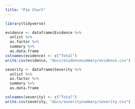```yaml
---
title: "Pie Chart"
---
```


```r
library(tidyverse)
```

```r
evidence <- dataframe$Evidence %>%
  unlist %>%
  as.factor %>%
  summary %>%
  as.data.frame
colnames(evidence) <- c("Total")
write.csv(evidence, "docs/evidencesummary/evidence.csv")
```

```r
severity <- dataframe$Severity %>%
  unlist %>%
  as.factor %>%
  summary %>%
  as.data.frame

colnames(severity) <- c("Total")
write.csv(severity, "docs/severitysummary/severity.csv")
```